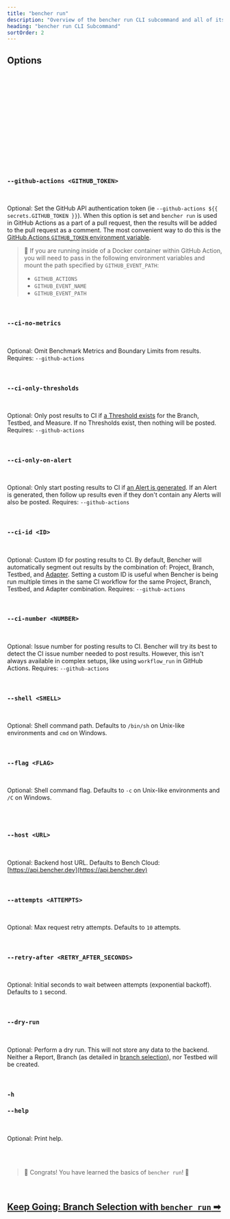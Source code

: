 ```yaml
---
title: "bencher run"
description: "Overview of the bencher run CLI subcommand and all of its flags, arguments, and features"
heading: "bencher run CLI Subcommand"
sortOrder: 2
---
```




<BencherRunIntro />

<BencherRunCmd />

<BencherRunBenchmarkCommand />

## Options

<BencherRunProject />

<br />

<BencherRunToken />

<br />

<BencherRunBranchSelection />

<br />

<BencherRunHash />

<br />

<BencherRunTestbed />

<br />

<BencherRunAdapters />

<br />

<BencherRunIter />

<br />

<BencherRunFold />

<br />

<BencherRunBackdate />

<br />

<BencherRunAllowFailure />

<br />

<BencherRunErr />

<br />

<BencherRunHtml />

<br />

<BencherRunQuiet />

<br />

### `--github-actions <GITHUB_TOKEN>`

<br />

Optional: Set the GitHub API authentication token (ie `--github-actions ${{ secrets.GITHUB_TOKEN }}`).
When this option is set and `bencher run` is used in GitHub Actions as a part of a pull request,
then the results will be added to the pull request as a comment.
The most convenient way to do this is the [GitHub Actions `GITHUB_TOKEN` environment variable](https://docs.github.com/en/actions/security-guides/automatic-token-authentication).

> 🐰 If you are running inside of a Docker container within GitHub Action, you will need to pass in the following environment variables and mount the path specified by `GITHUB_EVENT_PATH`:
> - `GITHUB_ACTIONS`
> - `GITHUB_EVENT_NAME`
> - `GITHUB_EVENT_PATH`

<br />

### `--ci-no-metrics`

<br />

Optional: Omit Benchmark Metrics and Boundary Limits from results.
Requires: `--github-actions`

<br />

### `--ci-only-thresholds`

<br />

Optional: Only post results to CI if [a Threshold exists](/docs/explanation/thresholds/) for the Branch, Testbed, and Measure.
If no Thresholds exist, then nothing will be posted.
Requires: `--github-actions`

<br />

### `--ci-only-on-alert`

<br />

Optional: Only start posting results to CI if [an Alert is generated](/docs/explanation/thresholds/).
If an Alert is generated, then follow up results even if they don't contain any Alerts will also be posted.
Requires: `--github-actions`

<br />

### `--ci-id <ID>`

<br />

Optional: Custom ID for posting results to CI.
By default, Bencher will automatically segment out results by the combination of: Project, Branch, Testbed, and [Adapter](/docs/explanation/adapters/).
Setting a custom ID is useful when Bencher is being run multiple times in the same CI workflow for the same Project, Branch, Testbed, and Adapter combination.
Requires: `--github-actions`

<br/>

### `--ci-number <NUMBER>`

<br />

Optional: Issue number for posting results to CI.
Bencher will try its best to detect the CI issue number needed to post results.
However, this isn't always available in complex setups, like using `workflow_run` in GitHub Actions.
Requires: `--github-actions`

<br/>

### `--shell <SHELL>`

<br />

Optional: Shell command path.
Defaults to `/bin/sh` on Unix-like environments and `cmd` on Windows.

<br />

### `--flag <FLAG>`

<br />

Optional: Shell command flag.
Defaults to `-c` on Unix-like environments and `/C` on Windows.

<br />

<BencherRunExec />

<br />

### `--host <URL>`

<br />

Optional: Backend host URL.
Defaults to Bench Cloud: [https://api.bencher.dev](https://api.bencher.dev)

<br />

### `--attempts <ATTEMPTS>`

<br />

Optional: Max request retry attempts.
Defaults to `10` attempts.

<br />


### `--retry-after <RETRY_AFTER_SECONDS>`

<br />

Optional: Initial seconds to wait between attempts (exponential backoff).
Defaults to `1` second.

<br />


### `--dry-run`

<br />

Optional: Perform a dry run. This will not store any data to the backend.
Neither a Report, Branch (as detailed in [branch selection](/docs/explanation/branch-selection/)), nor Testbed will be created.

<br />

### `-h`
### `--help`

<br />

Optional: Print help.

<br />
<br />

> 🐰 Congrats! You have learned the basics of <code>bencher run</code>! 🎉

<br/>

<h2><a href="/docs/explanation/branch-selection/">Keep Going: Branch Selection with <code>bencher run</code> ➡</a></h2>